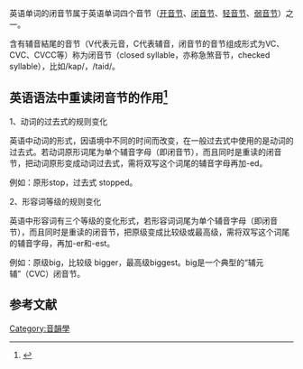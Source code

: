{{expand|time=2017-01-24T03:26:50+00:00}}
英语单词的闭音节属于英语单词四个音节（[[开音节|开音节]]、[[闭音节|闭音节]]、[[轻音节|轻音节]]、[[弱音节|弱音节]]）之一。

含有辅音結尾的音节（V代表元音，C代表辅音，闭音节的音节组成形式为VC、CVC、CVCC等）称为闭音节（closed syllable，亦称急煞音节，checked syllable），比如/kap/，/taid/。

== 英语语法中重读闭音节的作用<ref>{{Cite book|title=新英语语法手册|last=薄冰、司树森编|first=|publisher=首都师范大学出版社|year=2011|isbn=|location=|pages=98页、75页}}</ref> ==
1、动词的过去式的规则变化

英语中动词的形式，因语境中不同的时间而改变，在一般过去式中使用的是动词的过去式。若动词原形词尾为单个辅音字母（即闭音节），而且同时是重读的闭音节，把动词原形变成动词过去式，需将双写这个词尾的辅音字母再加-ed。

例如：原形stop，过去式 stopped。

2、形容词等级的规则变化

英语中形容词有三个等级的变化形式，若形容词词尾为单个辅音字母（即闭音节），而且同时是重读的闭音节，把原级变成比较级或最高级，需将双写这个词尾的辅音字母，再加-er和-est。

例如：原级big，比较级 bigger，最高级biggest。big是一个典型的“辅元辅”（CVC）闭音节。

==参考文献==
[[Category:音韻學|Category:音韻學]]
<references />
